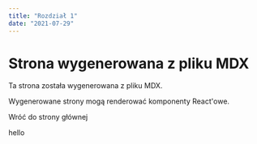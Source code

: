 ```yaml
---
title: "Rozdział 1"
date: "2021-07-29"
---
```


# Strona wygenerowana z pliku MDX

Ta strona została wygenerowana z pliku MDX.

Wygenerowane strony mogą renderować komponenty React'owe.

<Link href="/" style={{ color: "#00b140" }}>
  Wróć do strony głównej
</Link>

hello
